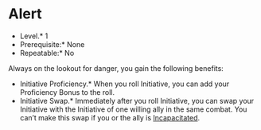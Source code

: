 = Alert =

*Level.* 1
*Prerequisite:* None
*Repeatable:* No

Always on the lookout for danger, you gain the following benefits:

*Initiative Proficiency.* When you roll Initiative, you can add your Proficiency Bonus to the roll.
*Initiative Swap.* Immediately after you roll Initiative, you can swap your Initiative with the Initiative of one willing ally in the same combat. You can’t make this swap if you or the ally is [[../conditions#Incapacitated|Incapacitated]].

